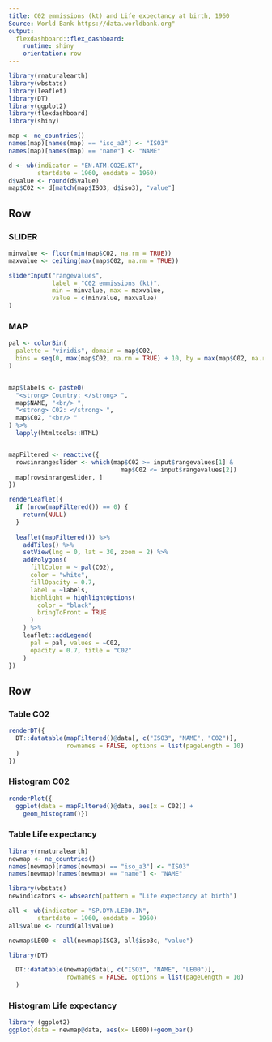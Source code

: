 ---
title: C02 emmissions (kt) and Life expectancy at birth, 1960
Source: World Bank https://data.worldbank.org"
output: 
  flexdashboard::flex_dashboard:
    runtime: shiny
    orientation: row
---

```{r setup, include=FALSE}
library(rnaturalearth)
library(wbstats)
library(leaflet)
library(DT)
library(ggplot2)
library(flexdashboard)
library(shiny)

map <- ne_countries()
names(map)[names(map) == "iso_a3"] <- "ISO3"
names(map)[names(map) == "name"] <- "NAME"

d <- wb(indicator = "EN.ATM.CO2E.KT",
        startdate = 1960, enddate = 1960)
d$value <- round(d$value)
map$C02 <- d[match(map$ISO3, d$iso3), "value"]
```

Row 
-------------------------------------
### SLIDER   
```{r}
minvalue <- floor(min(map$C02, na.rm = TRUE))
maxvalue <- ceiling(max(map$C02, na.rm = TRUE))

sliderInput("rangevalues",
            label = "C02 emmissions (kt)",
            min = minvalue, max = maxvalue,
            value = c(minvalue, maxvalue)
)

```    
### MAP
    
```{r}
pal <- colorBin(
  palette = "viridis", domain = map$C02,
  bins = seq(0, max(map$C02, na.rm = TRUE) + 10, by = max(map$C02, na.rm = TRUE)/10)
)


map$labels <- paste0(
  "<strong> Country: </strong> ",
  map$NAME, "<br/> ",
  "<strong> C02: </strong> ",
  map$C02, "<br/> "
) %>%
  lapply(htmltools::HTML)


mapFiltered <- reactive({
  rowsinrangeslider <- which(map$C02 >= input$rangevalues[1] &
                               map$C02 <= input$rangevalues[2])
  map[rowsinrangeslider, ]
})

renderLeaflet({
  if (nrow(mapFiltered()) == 0) {
    return(NULL)
  }
  
  leaflet(mapFiltered()) %>%
    addTiles() %>%
    setView(lng = 0, lat = 30, zoom = 2) %>%
    addPolygons(
      fillColor = ~ pal(C02),
      color = "white",
      fillOpacity = 0.7,
      label = ~labels,
      highlight = highlightOptions(
        color = "black",
        bringToFront = TRUE
      )
    ) %>%
    leaflet::addLegend(
      pal = pal, values = ~C02,
      opacity = 0.7, title = "C02"
    )
})
```
   
Row {.tabset .tabset-fade}
-------------------------------------
   
### Table C02
  
```{r}
renderDT({
  DT::datatable(mapFiltered()@data[, c("ISO3", "NAME", "C02")],
                rownames = FALSE, options = list(pageLength = 10)
  )
})

```   

### Histogram C02
    
```{r}
renderPlot({
  ggplot(data = mapFiltered()@data, aes(x = C02)) +
    geom_histogram()})
```

### Table Life expectancy

```{r}
library(rnaturalearth)
newmap <- ne_countries()
names(newmap)[names(newmap) == "iso_a3"] <- "ISO3"
names(newmap)[names(newmap) == "name"] <- "NAME"

library(wbstats)
newindicators <- wbsearch(pattern = "Life expectancy at birth")

all <- wb(indicator = "SP.DYN.LE00.IN",
        startdate = 1960, enddate = 1960)
all$value <- round(all$value)

newmap$LE00 <- all(newmap$ISO3, all$iso3c, "value")

library(DT)

  DT::datatable(newmap@data[, c("ISO3", "NAME", "LE00")],
                rownames = FALSE, options = list(pageLength = 10)
  )
```

### Histogram Life expectancy

```{r}
library (ggplot2)
ggplot(data = newmap@data, aes(x= LE00))+geom_bar()
```